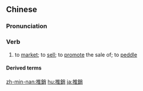 {{also|推销}}
==Chinese==
{{zh-forms|s=推销}}

===Pronunciation===
{{zh-pron
|m=tuīxiāo
|c=teoi1 siu1
|h=pfs=thûi-sêu
|mn=thui-siau/twvk:chhui-siau
|cat=v
}}

===Verb===
{{zh-verb}}

# to [[market]]; to [[sell]]; to [[promote]] the sale of; to [[peddle]]

====Derived terms====
{{zh-der|推銷員}}

[[zh-min-nan:推銷]]
[[hu:推銷]]
[[ja:推銷]]